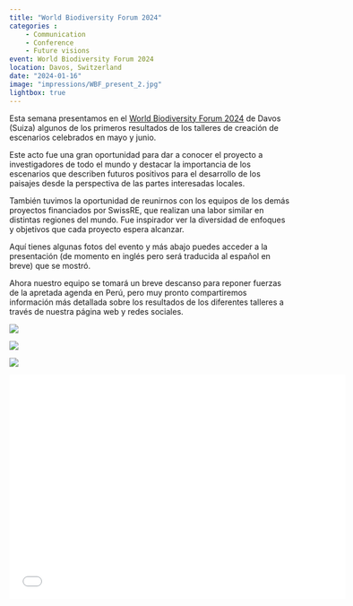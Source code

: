```yaml
---
title: "World Biodiversity Forum 2024"
categories : 
    - Communication
    - Conference
    - Future visions
event: World Biodiversity Forum 2024
location: Davos, Switzerland
date: "2024-01-16"
image: "impressions/WBF_present_2.jpg"
lightbox: true
---
```


Esta semana presentamos en el [World Biodiversity Forum 2024](https://www.worldbiodiversityforum.org/en/wbf-2024) de Davos (Suiza) algunos de los primeros resultados de los talleres de creación de escenarios celebrados en mayo y junio. 

Este acto fue una gran oportunidad para dar a conocer el proyecto a investigadores de todo el mundo y destacar la importancia de los escenarios que describen futuros positivos para el desarrollo de los paisajes desde la perspectiva de las partes interesadas locales.

También tuvimos la oportunidad de reunirnos con los equipos de los demás proyectos financiados por SwissRE, que realizan una labor similar en distintas regiones del mundo. Fue inspirador ver la diversidad de enfoques y objetivos que cada proyecto espera alcanzar.

Aquí tienes algunas fotos del evento y más abajo puedes acceder a la presentación (de momento en inglés pero será traducida al español en breve) que se mostró. 

Ahora nuestro equipo se tomará un breve descanso para reponer fuerzas de la apretada agenda en Perú, pero muy pronto compartiremos información más detallada sobre los resultados de los diferentes talleres a través de nuestra página web y redes sociales.

::: {layout-nrow=2}
![](impressions/WBF_present.jpg){group="my-gallery"}

![](impressions/WBF_group.jpg){group="my-gallery"}

![](impressions/WBF_meeting.jpg){group="my-gallery"}

:::

```{=html}
<div class="embed-container">
  <p align="center"><iframe width="600" height="400" src="impressions/WBF_pres_1962024.pdf" style="border: 0.5px" ></iframe
  /p>
</div>
```



